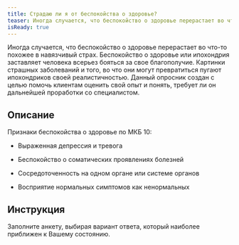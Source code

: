 ```yaml
---
title: Страдаю ли я от беспокойства о здоровье?
teaser: Иногда случается, что беспокойство о здоровье перерастает во что-то похожее в навязчивый страх. Беспокойство о здоровье или ипохондрия заставляет человека всерьез бояться за свое благополучие. Картинки страшных заболеваний и того, во что они могут превратиться пугают ипохондриков своей реалистичностью. Данный опросник создан с целью помочь клиентам оценить свой опыт и понять, требует ли он дальнейшей проработки со специалистом.
isReady: true
---
```


Иногда случается, что беспокойство о здоровье перерастает во что-то
похожее в навязчивый страх. Беспокойство о здоровье или ипохондрия
заставляет человека всерьез бояться за свое благополучие. Картинки
страшных заболеваний и того, во что они могут превратиться пугают
ипохондриков своей реалистичностью. Данный опросник создан с целью
помочь клиентам оценить свой опыт и понять, требует ли он дальнейшей
проработки со специалистом.

## Описание

Признаки беспокойства о здоровье по МКБ 10:

-   Выраженная депрессия и тревога

-   Беспокойство о соматических проявлениях болезней

-   Сосредоточенность на одном органе или системе органов

-   Восприятие нормальных симптомов как ненормальных

## Инструкция

Заполните анкету, выбирая вариант ответа, который наиболее приближен к
Вашему состоянию.

